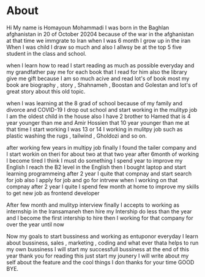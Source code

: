 # About

Hi My name is Homayoun Mohammadi I was born in the Baghlan afghanistan in 20 of October 20204 because 
of the war in the afghanistan at that time we immgrate to Iran when I was 6 month I grow up in the iran 
When I was child I draw so much and also I allwsy be at the top 5 five student in the class and school.

when I learn how to read I start reading as much as possible everyday and my grandfather pay me for each book 
that I read for him also the library give me gift because I am so much acive and read lot's of book most my book 
are biography , story , Shahnameh , Boostan and Golestan and lot's of great story about this old topic.

when I was learning at the 8 grad of school because of my family and divorce and COVID-19 I drop out school and start 
working in the mulityp job I am the oldest child in the house also I have 2 brother to Hamed that is 4 year younger than me 
and Amir Hossien that 10 year younger than me at that time I start working I was 13 or 14 I working in mulitpy job such as plastic
washing the rugs , tailwind , Gholdozi and so on. 

after working few years in multipy job finally I found the tailer company and I start workin on theri for about two at that two year 
after 6month of working I become tired I think I must do something I spend year to improve my English I reach the B2 level in the 
English then I bought laptop and start learning programmeing after 2 year I quite that compnay and start search for job also I apply 
for job and go for intrvew when I working on that compnay after 2 year I quite I spend few month at home to improve my skills to get 
new job as frontend developer 

After few month and mulityp interview finally I accepts to working as internship in the Iransamaneh then hire my Intership do less than 
the year and I become the first intership to hire then I working for that company for over the year until now 

Now my goals to start bussiness and working as entuponor everyday I learn about bussiness, sales , marketing , coding and what ever thata 
helps to run my own bussiness I will start my successfull bussiness at the end of this year thank you for reading this just start my jounery 
I will write about my self about the feature and the cool things I don thanks for your time GOOD BYE.
